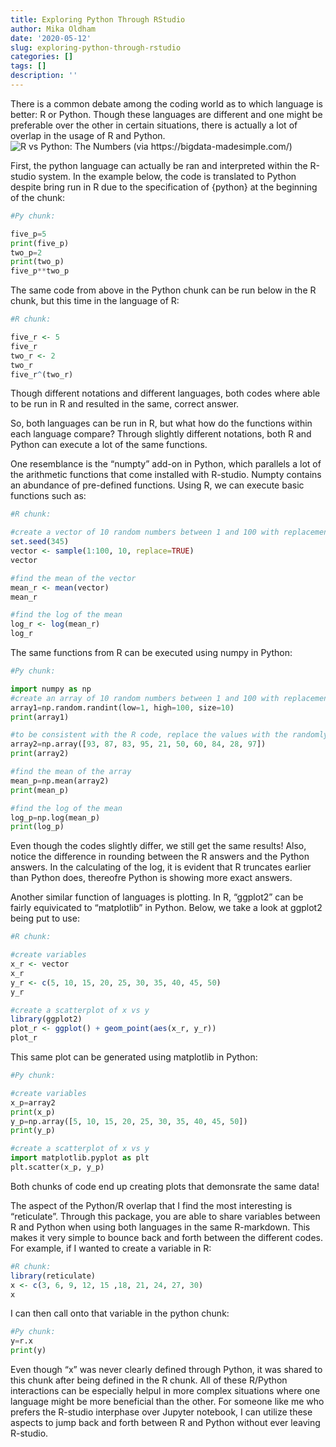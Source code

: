 ```yaml
---
title: Exploring Python Through RStudio
author: Mika Oldham
date: '2020-05-12'
slug: exploring-python-through-rstudio
categories: []
tags: []
description: ''
---
```

There is a common debate among the coding world as to which language is better: R or Python. Though these languages are different and one might be preferable over the other in certain situations, there is actually a lot of overlap in the usage of R and Python. ![R vs Python: The Numbers (via https://bigdata-madesimple.com/)](/blog/2020-05-12-exploring-python-through-rstudio_files/rvspython.jpg)

First, the python language can actually be ran and interpreted within the R-studio system. In the example below, the code is translated to Python despite bring run in R due to the specification of {python} at the beginning of the chunk:

```python
#Py chunk:

five_p=5
print(five_p)
two_p=2
print(two_p)
five_p**two_p
```

The same code from above in the Python chunk can be run below in the R chunk, but this time in the language of R:
```R
#R chunk:

five_r <- 5
five_r
two_r <- 2
two_r
five_r^(two_r)
```
Though different notations and different languages, both codes where able to be run in R and resulted in the same, correct answer.

So, both languages can be run in R, but what how do the functions within each language compare? Through slightly different notations, both R and Python can execute a lot of the same functions.

One resemblance is the "numpty" add-on in Python, which parallels a lot of the  arithmetic functions that come installed with R-studio. Numpty contains an abundance of pre-defined functions. Using R, we can execute basic functions such as:
```R
#R chunk:

#create a vector of 10 random numbers between 1 and 100 with replacement
set.seed(345)
vector <- sample(1:100, 10, replace=TRUE)
vector

#find the mean of the vector
mean_r <- mean(vector)
mean_r

#find the log of the mean
log_r <- log(mean_r)
log_r
```

The same functions from R can be executed using numpy in Python:
```python
#Py chunk:

import numpy as np
#create an array of 10 random numbers between 1 and 100 with replacement
array1=np.random.randint(low=1, high=100, size=10)
print(array1)
```
```python
#to be consistent with the R code, replace the values with the randomly generated values from above by creating a new array
array2=np.array([93, 87, 83, 95, 21, 50, 60, 84, 28, 97])
print(array2)
```
```python
#find the mean of the array
mean_p=np.mean(array2)
print(mean_p)
```
```python
#find the log of the mean
log_p=np.log(mean_p)
print(log_p)
```
Even though the codes slightly differ, we still get the same results! Also, notice the difference in rounding between the R answers and the Python answers. In the calculating of the log, it is evident that R truncates earlier than Python does, thereofre Python is showing more exact answers. 

Another similar function of languages is plotting. In R, "ggplot2" can be fairly equivicated to "matplotlib" in Python. Below, we take a look at ggplot2 being put to use:
```R
#R chunk:

#create variables
x_r <- vector
x_r
y_r <- c(5, 10, 15, 20, 25, 30, 35, 40, 45, 50)
y_r

#create a scatterplot of x vs y
library(ggplot2)
plot_r <- ggplot() + geom_point(aes(x_r, y_r))
plot_r

```
This same plot can be generated using matplotlib in Python:
```python
#Py chunk:

#create variables
x_p=array2
print(x_p)
y_p=np.array([5, 10, 15, 20, 25, 30, 35, 40, 45, 50])
print(y_p)
```
```python
#create a scatterplot of x vs y
import matplotlib.pyplot as plt
plt.scatter(x_p, y_p)
```
Both chunks of code end up creating plots that demonsrate the same data!

The aspect of the Python/R overlap that I find the most interesting is "reticulate". Through this package, you are able to share variables between R and Python when using both languages in the same R-markdown. This makes it very simple to bounce back and forth between the different codes. For example, if I wanted to create a variable in R:
```R
#R chunk:
library(reticulate)
x <- c(3, 6, 9, 12, 15 ,18, 21, 24, 27, 30)
x
```
I can then call onto that variable in the python chunk:
```python
#Py chunk:
y=r.x
print(y)
```
Even though "x" was never clearly defined through Python, it was shared to this chunk after being defined in the R chunk. 
All of these R/Python interactions can be especially helpul in more complex situations where one language might be more beneficial than the other. For someone like me who prefers the R-studio interphase over Jupyter notebook, I can utilize these aspects to jump back and forth between R and Python without ever leaving R-studio. 